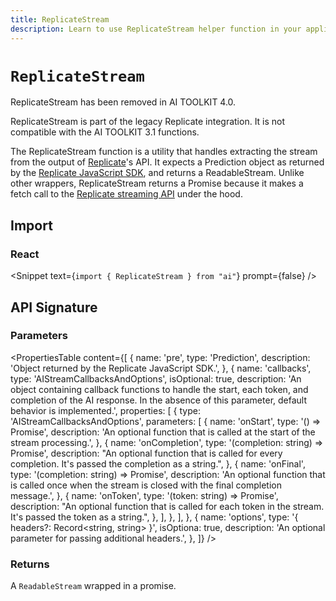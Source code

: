 ```yaml
---
title: ReplicateStream
description: Learn to use ReplicateStream helper function in your application.
---
```


# `ReplicateStream`

<Note type="warning">ReplicateStream has been removed in AI TOOLKIT 4.0.</Note>

<Note type="warning">
  ReplicateStream is part of the legacy Replicate integration. It is not
  compatible with the AI TOOLKIT 3.1 functions.
</Note>

The ReplicateStream function is a utility that handles extracting the stream from the output of [Replicate](https://replicate.com)'s API. It expects a Prediction object as returned by the [Replicate JavaScript SDK](https://github.com/replicate/replicate-javascript), and returns a ReadableStream. Unlike other wrappers, ReplicateStream returns a Promise because it makes a fetch call to the [Replicate streaming API](https://github.com/replicate/replicate-javascript#streaming) under the hood.

## Import

### React

<Snippet text={`import { ReplicateStream } from "ai"`} prompt={false} />

## API Signature

### Parameters

<PropertiesTable
  content={[
    {
      name: 'pre',
      type: 'Prediction',
      description: 'Object returned by the Replicate JavaScript SDK.',
    },
    {
      name: 'callbacks',
      type: 'AIStreamCallbacksAndOptions',
      isOptional: true,
      description:
        'An object containing callback functions to handle the start, each token, and completion of the AI response. In the absence of this parameter, default behavior is implemented.',
      properties: [
        {
          type: 'AIStreamCallbacksAndOptions',
          parameters: [
            {
              name: 'onStart',
              type: '() => Promise<void>',
              description:
                'An optional function that is called at the start of the stream processing.',
            },
            {
              name: 'onCompletion',
              type: '(completion: string) => Promise<void>',
              description:
                "An optional function that is called for every completion. It's passed the completion as a string.",
            },
            {
              name: 'onFinal',
              type: '(completion: string) => Promise<void>',
              description:
                'An optional function that is called once when the stream is closed with the final completion message.',
            },
            {
              name: 'onToken',
              type: '(token: string) => Promise<void>',
              description:
                "An optional function that is called for each token in the stream. It's passed the token as a string.",
            },
          ],
        },
      ],
    },
    {
      name: 'options',
      type: '{ headers?: Record<string, string> }',
      isOptiona: true,
      description: 'An optional parameter for passing additional headers.',
    },
  ]}
/>

### Returns

A `ReadableStream` wrapped in a promise.
